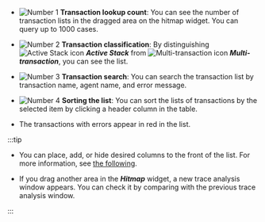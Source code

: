 <ImgLang img="analysis-tx-main.png" desc="Trace Analysis" />

-   ![Number 1](/img/number-01.png) **Transaction lookup count**: You can see the number of transaction lists in the dragged area on the hitmap widget. You can query up to 1000 cases.

-   ![Number 2](/img/number-02.png) **Transaction classification**: By distinguishing ![Active Stack icon](/img/ic-s-active-stack.svg) **_Active Stack_** from ![Multi-transaction icon](/img/ic-s-mult-transation.svg) **_Multi-transaction_**, you can see the list.

-   ![Number 3](/img/number-03.png) **Transaction search**: You can search the transaction list by transaction name, agent name, and error message.

-   ![Number 4](/img/number-04.png) **Sorting the list**: You can sort the lists of transactions by the selected item by clicking a header column in the table.

-   The transactions with errors appear in red in the list.

    <ImgLang img="analysis-tx-main-error.png" desc="Transaction List" />

:::tip

-   You can place, add, or hide desired columns to the front of the list. For more information, see [the following](#set-table-column).

-   If you drag another area in the **_Hitmap_** widget, a new trace analysis window appears. You can check it by comparing with the previous trace analysis window.

:::
